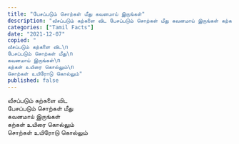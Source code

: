 ```yaml
---
title: "பேசப்படும் சொற்கள் மீது கவனமாய் இருங்கள்"
description: "வீசப்படும் கற்களை விட பேசப்படும் சொற்கள் மீது கவனமாய் இருங்கள் கற்கள் உயிரை கொல்லும் சொற்கள் உயிரோடு கொல்லும்."
categories: ["Tamil Facts"]
date: "2021-12-07"
copied: "
வீசப்படும் கற்களை விட\n
பேசப்படும் சொற்கள் மீது\n
கவனமாய் இருங்கள்\n
கற்கள் உயிரை கொல்லும்\n
சொற்கள் உயிரோடு கொல்லும்"
published: false
---
```


வீசப்படும் கற்களை விட  
பேசப்படும் சொற்கள் மீது  
கவனமாய் இருங்கள்  
கற்கள் உயிரை கொல்லும்  
சொற்கள் உயிரோடு கொல்லும்
